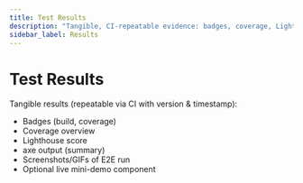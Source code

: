 ```yaml
---
title: Test Results
description: "Tangible, CI-repeatable evidence: badges, coverage, Lighthouse, axe"
sidebar_label: Results
---
```


# Test Results

Tangible results (repeatable via CI with version & timestamp):

- Badges (build, coverage)
- Coverage overview
- Lighthouse score
- axe output (summary)
- Screenshots/GIFs of E2E run
- Optional live mini-demo component
